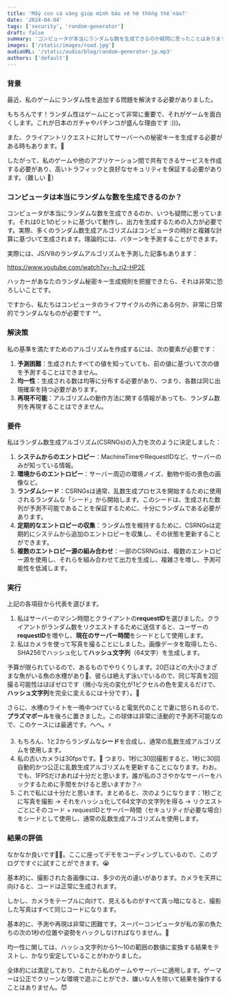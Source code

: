 ```yaml
---
title: 'Mấy con cá vàng giúp mình bảo vệ hệ thống thế nào?'
date: '2024-04-04'
tags: ['security', 'random-generator']
draft: false
summary: 'コンピュータが本当にランダムな数を生成できるのか疑問に思ったことはありますか？どうやって無邪気な金魚がランダムなコードを生成して、ハッキングから保護するのか？これはCloudFlareが世界中の大量のインターネットトラフィックを守るために使用している方法です。'
images: ['/static/images/road.jpg']
audioURL: '/static/audio/blog/random-generator-jp.mp3'
authors: ['default']
---
```



### **背景**

最近、私のゲームにランダム性を追加する問題を解決する必要がありました。

もちろんです！ランダム性はゲームにとって非常に重要で、それがゲームを面白くします。これが日本のガチャやパチンコが盛んな理由です :)))。

また、クライアントリクエストに対してサーバーへの秘密キーを生成する必要がある時もあります。🔐

したがって、私のゲームや他のアプリケーション間で共有できるサービスを作成する必要があり、高いトラフィックと良好なセキュリティを保証する必要があります。（難しい 🥲）

### **コンピュータは本当にランダムな数を生成できるのか？**

コンピュータが本当にランダムな数を生成できるのか、いつも疑問に思っています。それは0と1のビットに基づいて動作し、出力を生成するための入力が必要です。実際、多くのランダム数生成アルゴリズムはコンピュータの時計と複雑な計算に基づいて生成されます。理論的には、パターンを予測することができます。

実際には、JS/V8のランダムアルゴリズムを予測した記事もあります：

https://www.youtube.com/watch?v=-h_rj2-HP2E

ハッカーがあなたのランダム秘密キー生成規則を把握できたら、それは非常に恐ろしいことです。

ですから、私たちはコンピュータのライフサイクルの外にある何か、非常に日常的でランダムなものが必要です ^^。

### **解決策**

私の基準を満たすためのアルゴリズムを作成するには、次の要素が必要です：

1. **予測困難**：生成されたすべての値を知っていても、前の値に基づいて次の値を予測することはできません。
2. **均一性**：生成される数は均等に分布する必要があり、つまり、各数は同じ出現確率を持つ必要があります。
3. **再現不可能**：アルゴリズムの動作方法に関する情報があっても、ランダム数列を再現することはできません。

### **要件**

私はランダム数生成アルゴリズム(CSRNGs)の入力を次のように決定しました：

1. **システムからのエントロピー**：MachineTimeやRequestIDなど、サーバーのみが知っている情報。
2. **環境からのエントロピー**：サーバー周辺の環境ノイズ、動物や街の景色の画像など。
3. **ランダムシード**：CSRNGsは通常、乱数生成プロセスを開始するために使用されるランダムな「シード」から開始します。このシードは、生成された数列が予測不可能であることを保証するために、十分にランダムである必要があります。
4. **定期的なエントロピーの収集**：ランダム性を維持するために、CSRNGsは定期的にシステムから追加のエントロピーを収集し、その状態を更新することができます。
5. **複数のエントロピー源の組み合わせ**：一部のCSRNGsは、複数のエントロピー源を使用し、それらを組み合わせて出力を生成し、複雑さを増し、予測可能性を低減します。

### **実行**

上記の各項目から代表を選びます。

1. 私はサーバーのマシン時間とクライアントの**requestID**を選びました。クライアントがランダム数をリクエストするために送信すると、ユーザーの**requestID**を増やし、**現在のサーバー時間**をシードとして使用します。
2. 私はカメラを使って写真を撮ることにしました。画像データを取得したら、SHA256でハッシュ化して**ハッシュ文字列**（64文字）を生成します。

予算が限られているので、あるものでやりくりします。20匹ほどの大小さまざまな魚がいる魚の水槽があり🐳、彼らは絶えず泳いでいるので、同じ写真を2回撮る可能性はほぼゼロです（微小な光の変化が1ピクセルの色を変えるだけで、**ハッシュ文字列**を完全に変えるには十分です）。🌝

さらに、水槽のライトを一晩中つけていると電気代のことで妻に怒られるので、**プラズマボール**を後ろに置きました。この球体は非常に活動的で予測不可能なので、このケースには最適です。へへ。⚡

3. もちろん、1と2からランダムな**シード**を合成し、通常の乱数生成アルゴリズムを使用します。
4. 私の古いカメラは30fpsです。📸 つまり、1秒に30回撮影すると、1秒に30回自動的かつ公正に乱数生成アルゴリズムを更新することになります。わお。でも、1FPSだけあれば十分だと思います。誰が私のささやかなサーバーをハックするために手間をかけると思いますか？🔥
5. これで私には十分だと思います。まとめると、次のようになります：1秒ごとに写真を撮影 → それをハッシュ化して64文字の文字列を得る → リクエストごとにそのコード + requestIDとサーバー時間（セキュリティが必要な場合）をシードとして使用し、通常の乱数生成アルゴリズムを使用します。

### **結果の評価**

なかなか良いです👍🏻。ここに座ってデモをコーディングしているので、このブログですぐに試すことができます。😭

基本的に、撮影された各画像には、多少の光の違いがあります。カメラを天井に向けると、コードは正常に生成されます。

しかし、カメラをテーブルに向けて、見えるものがすべて真っ暗になると、撮影した写真はすべて同じコードになります。

基本的に、予測や再現は非常に困難です。スーパーコンピュータが私の家の魚たちの次の1秒の位置や姿勢をハックしなければなりません。🦈

均一性に関しては、ハッシュ文字列から1～10の範囲の数値に変換する結果をテストし、かなり安定していることがわかりました。

全体的には満足しており、これから私のゲームやサーバーに適用します。ゲーマーは公正でクリーンな環境で遊ぶことができ、嫌いな人を除いて結果を操作することはありません。😈